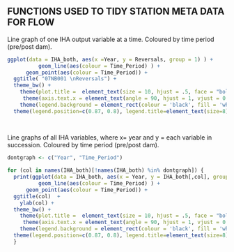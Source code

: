 ## FUNCTIONS USED TO TIDY STATION META DATA FOR FLOW ##


Line graph of one IHA output variable at a time. Coloured by time period (pre/post dam).

```r

ggplot(data = IHA_both, aes(x =Year, y = Reversals, group = 1) ) +
          geom_line(aes(colour = Time_Period) ) +
      geom_point(aes(colour = Time_Period)) +
  ggtitle( "07NB001 \nReversals") +
  theme_bw() +
    theme(plot.title =  element_text(size = 10, hjust = .5, face = "bold")) +
     theme(axis.text.x = element_text(angle = 90, hjust = 1, vjust = 0.5)) +
    theme(legend.background = element_rect(colour = 'black', fill = 'white', linetype='solid')) +
  theme(legend.position=c(0.87, 0.8), legend.title=element_text(size=8), legend.text=element_text(size=7)) 
 
  

```

Line graphs of all IHA variables, where x= year and y = each variable in succession.
Coloured by time period (pre/post dam).

```r

dontgraph <- c("Year", "Time_Period")

for (col in names(IHA_both)[!names(IHA_both) %in% dontgraph]) {
  print(ggplot(data = IHA_both, aes(x = Year, y = IHA_both[,col], group = 1 )) +
          geom_line(aes(colour = Time_Period) ) +
      geom_point(aes(colour = Time_Period)) +
  ggtitle(col)  +
    ylab(col) +
  theme_bw() +
    theme(plot.title =  element_text(size = 10, hjust = .5, face = "bold")) +
     theme(axis.text.x = element_text(angle = 90, hjust = 1, vjust = 0.5)) +
    theme(legend.background = element_rect(colour = 'black', fill = 'white', linetype='solid')) +
  theme(legend.position=c(0.87, 0.8), legend.title=element_text(size=8), legend.text=element_text(size=7)) ) 
  }


```


